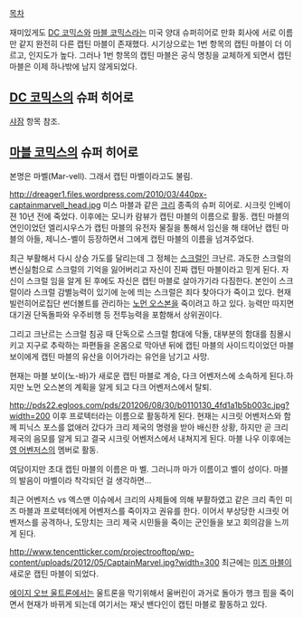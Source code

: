 [[목차]]

재미있게도 [[DC 코믹스]]와 [[마블 코믹스]]라는 미국 양대 슈퍼히어로 만화 회사에 서로 이름만 같지 완전히 다른 캡틴 마블이 존재했다. 시기상으로는 1번 항목의 캡틴 마블이 더 이르고, 인지도가 높다. 그러나 1번 항목의 캡틴 마블은 공식 명칭을 교체하게 되면서 캡틴 마블은 이제 하나밖에 남지 않게되었다.

== [[DC 코믹스]]의 슈퍼 히어로 ==
[[샤잠]] 항목 참조.

== [[마블 코믹스]]의 슈퍼 히어로 ==
본명은 마벨(Mar-vell). 그래서 캡틴 마벨이라고도 불림.

http://dreager1.files.wordpress.com/2010/03/440px-captainmarvell_head.jpg
미스 마블과 같은 [[크리]] 종족의 슈퍼 히어로. 시크릿 인베이젼 10년 전에 죽었다. 이후에는 모니카 람뷰가 캡틴 마블의 이름으로 활동. 캡틴 마블의 연인이었던 엘리시우스가 캡틴 마블의 유전자 물질을 통해서 임신을 해 태어난 캡틴 마블의 아들, 제니스-벨이 등장하면서 그에게 캡틴 마블의 이름을 넘겨주었다.

최근 부활해서 다시 상승 가도를 달리는데 그 정체는 [[스크럴]]인 크난르. 과도한 스크럴의 변신실험으로 스크럴의 기억을 잃어버리고 자신이 진짜 캡틴 마블이라고 믿게 된다. 자신이 스크럴 임을 알게 된 후에도 자신은 캡틴 마블로 살아가기라 다짐한다. 본인이 스크럴이라 스크럴 감별능력이 있기에 눈에 띄는 스크럴은 죄다 찾아다가 죽이고 있다. 현재 빌런히어로집단 썬더볼트를 관리하는 [[노먼 오스본]]을 죽이려고 하고 있다. 능력만 따지면 대기권 단독돌파와 우주비행 등 전투능력을 포함해서 상위권이다. 

그리고 크난르는 스크럴 침공 때 단독으로 스크럴 함대에 닥돌, 대부분의 함대를 침몰시키고 지구로 추락하는 파편들을 온몸으로 막아낸 뒤에 캡틴 마블의 사이드킥이었던 마블 보이에게 캡틴 마블의 유산을 이어가라는 유언을 남기고 사망.

현재는 마블 보이(노-바)가 새로운 캡틴 마블로 계승, 다크 어벤저스에 소속하게 된다.하지만 노먼 오스본의 계획을 알게 되고 다크 어벤저스에서 탈퇴. 

http://pds22.egloos.com/pds/201206/08/30/b0110130_4fd1a1b5b003c.jpg?width=200
이후 프로텍터라는 이름으로 활동하게 된다. 현재는 시크릿 어벤저스와 함께 피닉스 포스를 없애러 갔다가 크리 제국의 명령을 받아 배신한 상황, 하지만 곧 크리 제국의 음모를 알게 되고 결국 시크릿 어벤저스에서 내쳐지게 된다. 마블 나우 이후에는 [[영 어벤저스]]의 멤버로 활동.

여담이지만 초대 캡틴 마블의 이름은 마 벨. 그러니까 마가 이름이고 벨이 성이다. 마블의 발음이 마벨이라 착각되던 걸 생각하면...

최근 어벤저스 vs 엑스맨 이슈에서 크리의 사제들에 의해 부활하였고 같은 크리 족인 미즈 마블과 프로텍터에게 어벤저스를 죽이자고 권유를 한다. 이어서 부상당한 시크릿 어벤저스를 공격하나, 도망치는 크리 제국 시민들을 죽이는 군인들을 보고 회의감을 느끼게 된다.

http://www.tencentticker.com/projectrooftop/wp-content/uploads/2012/05/CaptainMarvel.jpg?width=300
최근에는 [[미즈 마블]]이 새로운 캡틴 마블이 되었다.

[[에이지 오브 울트론]]에서는 울트론을 막기위해서 울버린이 과거로 돌아가 행크 핌을 죽이면서 현재가 바뀌게 되는데 여기서는 재닛 밴다인이 캡틴 마블로 활동하고 있다.
